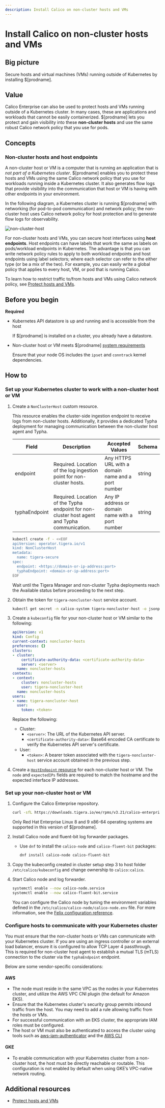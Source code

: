 ```yaml
---
description: Install Calico on non-cluster hosts and VMs
---
```


# Install Calico on non-cluster hosts and VMs

## Big picture

Secure hosts and virtual machines (VMs) running outside of Kubernetes by installing $[prodname].

## Value

Calico Enterprise can also be used to protect hosts and VMs running outside of a Kubernetes cluster. In many cases, these are applications and workloads that cannot be easily containerized. $[prodname] lets you protect and gain visibility into these **non-cluster hosts** and use the same robust Calico network policy that you use for pods.

## Concepts

### Non-cluster hosts and host endpoints

A non-cluster host or VM is a computer that is running an application that is _not part of a Kubernetes cluster_. $[prodname] enables you to protect these hosts and VMs using the same Calico network policy that you use for workloads running inside a Kubernetes cluster. It also generates flow logs that provide visibility into the communication that host or VM is having with other endpoints in your environment.

In the following diagram, a Kubernetes cluster is running $[prodname] with networking (for pod-to-pod communication) and network policy; the non-cluster host uses Calico network policy for host protection and to generate flow logs for observability.

![non-cluster-host](/img/calico-enterprise/non-cluster-host.png)

For non-cluster hosts and VMs, you can secure host interfaces using **host endpoints**. Host endpoints can have labels that work the same as labels on pods/workload endpoints in Kubernetes. The advantage is that you can write network policy rules to apply to both workload endpoints and host endpoints using label selectors; where each selector can refer to the either type (or be a mix of the two). For example, you can easily write a global policy that applies to every host, VM, or pod that is running Calico.

To learn how to restrict traffic to/from hosts and VMs using Calico network policy, see [Protect hosts and VMs](../../network-policy/hosts/protect-hosts.mdx).

## Before you begin

**Required**

- Kubernetes API datastore is up and running and is accessible from the host

  If $[prodname] is installed on a cluster, you already have a datastore.

- Non-cluster host or VM meets $[prodname] [system requirements](../install-on-clusters/requirements.mdx)

  Ensure that your node OS includes the `ipset` and `conntrack` kernel dependencies.

## How to

### Set up your Kubernetes cluster to work with a non-cluster host or VM

1. Create a `NonClusterHost` custom resource.

    This resource enables the cluster-side ingestion endpoint to receive logs from non-cluster hosts. Additionally, it provides a dedicated Typha deployment for managing communication between the non-cluster host agent and Typha.

    | Field         | Description                                                          | Accepted Values                                                          | Schema |
    | ------------- | -------------------------------------------------------------------- | ------------------------------------------------------------------------ | ------ |
    | endpoint      | Required. Location of the log ingestion point for non-cluster hosts. | Any HTTPS URL with a domain name and a port number                       | string |
    | typhaEndpoint | Required. Location of the Typha endpoint for non-cluster host agent and Typha communication. | Any IP address or domain name with a port number | string |

    ```bash
    kubectl create -f - <<EOF
    apiVersion: operator.tigera.io/v1
    kind: NonClusterHost
    metadata:
      name: tigera-secure
    spec:
      endpoint: <https://domain-or-ip-address:port>
      typhaEndpoint: <domain-or-ip-address:port>
    EOF
    ```

    Wait until the Tigera Manager and non-cluster Typha deployments reach the Available status before proceeding to the next step.

2. Obtain the token for `tigera-noncluster-host` service account.

    ```bash
    kubectl get secret -n calico-system tigera-noncluster-host -o jsonpath='{.data.token}' | base64 --decode
    ```

3. Create a `kubeconfig` file for your non-cluster host or VM similar to the following:

    ```yaml
    apiVersion: v1
    kind: Config
    current-context: noncluster-hosts
    preferences: {}
    clusters:
    - cluster:
        certificate-authority-data: <certificate-authority-data>
        server: <server>
      name: noncluster-hosts
    contexts:
    - context:
        cluster: noncluster-hosts
        user: tigera-noncluster-host
      name: noncluster-hosts
    users:
    - name: tigera-noncluster-host
      user:
        token: <token>
    ```

    Replace the following:
    - Cluster:
      - `<server>`: The URL of the Kubernetes API server.
      - `<certificate-authority-data>`: Base64 encoded CA certificate to verify the Kubernetes API server's certificate.
    - User:
      - `<token>`: A bearer token associated with the `tigera-noncluster-host` service account obtained in the previous step.

4. Create a [`HostEndpoint` resource](../../reference/host-endpoints/overview.mdx) for each non-cluster host or VM. The `node` and `expectedIPs` fields are required to match the hostname and the expected interface IP addresses.

### Set up your non-cluster host or VM

1. Configure the Calico Enterprise repository.

    ```bash
    curl -sfL https://downloads.tigera.io/ee/rpms/v3.21/calico-enterprise.repo -o /etc/yum.repos.d/calico-enterprise.repo
    ```

    Only Red Hat Enterprise Linux 8 and 9 x86-64 operating systems are supported in this version of $[prodname].

1. Install Calico node and fluent-bit log forwarder packages.

    - Use `dnf` to install the `calico-node` and `calico-fluent-bit` packages:

      ```bash
      dnf install calico-node calico-fluent-bit
      ```

1. Copy the kubeconfig created in cluster setup step 3 to host folder `/etc/calico/kubeconfig` and change ownership to `calico:calico`.

1. Start Calico node and log forwarder.

    ```bash
    systemctl enable --now calico-node.service
    systemctl enable --now calico-fluent-bit.service
    ```

    You can configure the Calico node by tuning the environment variables defined in the `/etc/calico/calico-node/calico-node.env` file. For more information, see the [Felix configuration reference](../../reference/resources/felixconfig.mdx).

### Configure hosts to communicate with your Kubernetes cluster

You must ensure that the non-cluster hosts or VMs can communicate with your Kubernetes cluster. If you are using an ingress controller or an external load balancer, ensure it is configured to allow TCP Layer 4 passthrough. This is required for non-cluster host agent to establish a mutual TLS (mTLS) connection to the cluster via the `typhaEndpoint` endpoint.

Below are some vendor-specific considerations:

#### AWS

- The node must reside in the same VPC as the nodes in your Kubernetes cluster, and utilize the AWS VPC CNI plugin (the default for Amazon EKS).
- Ensure that the Kubernetes cluster's security group permits inbound traffic from the host. You may need to add a rule allowing traffic from the hosts or VMs.
- For successful communication with an EKS cluster, the appropriate IAM roles must be configured.
- The host or VM must also be authenticated to access the cluster using tools such as [aws-iam-authenticator](https://docs.aws.amazon.com/eks/latest/userguide/install-aws-iam-authenticator.html) and the [AWS CLI](https://docs.aws.amazon.com/cli/latest/userguide/cli-chap-install.html)

#### GKE

- To enable communication with your Kubernetes cluster from a non-cluster host, the host must be directly reachable or routable. This configuration is not enabled by default when using GKE’s VPC-native network routing.

## Additional resources

- [Protect hosts and VMs](../../network-policy/hosts/protect-hosts.mdx)

